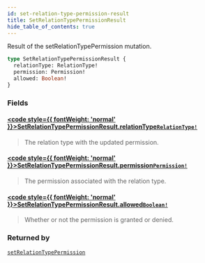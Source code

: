 ```yaml
---
id: set-relation-type-permission-result
title: SetRelationTypePermissionResult
hide_table_of_contents: true
---
```








Result of the setRelationTypePermission mutation.

```graphql
type SetRelationTypePermissionResult {
  relationType: RelationType!
  permission: Permission!
  allowed: Boolean!
}
```


### Fields

#### [<code style={{ fontWeight: 'normal' }}>SetRelationTypePermissionResult.<b>relationType</b></code>](#)<Bullet />[`RelationType!`](/docs/directory-api-reference/schema/relation-types/objects/relation-type) <Badge class="secondary" text="non-null"/> <Badge class="secondary" text="object"/> <Badge class="secondary" text="relation-types"/>
> The relation type with the updated permission.
> 

#### [<code style={{ fontWeight: 'normal' }}>SetRelationTypePermissionResult.<b>permission</b></code>](#)<Bullet />[`Permission!`](/docs/directory-api-reference/schema/permissions/objects/permission) <Badge class="secondary" text="non-null"/> <Badge class="secondary" text="object"/> <Badge class="secondary" text="permissions"/>
> The permission associated with the relation type.
> 

#### [<code style={{ fontWeight: 'normal' }}>SetRelationTypePermissionResult.<b>allowed</b></code>](#)<Bullet />[`Boolean!`](/docs/directory-api-reference/schema/common/scalars/boolean) <Badge class="secondary" text="non-null"/> <Badge class="secondary" text="scalar"/> <Badge class="secondary" text="common"/>
> Whether or not the permission is granted or denied.
> 



### Returned by

[`setRelationTypePermission`](/docs/directory-api-reference/schema/permissions/mutations/set-relation-type-permission)  <Badge class="secondary" text="mutation"/>



